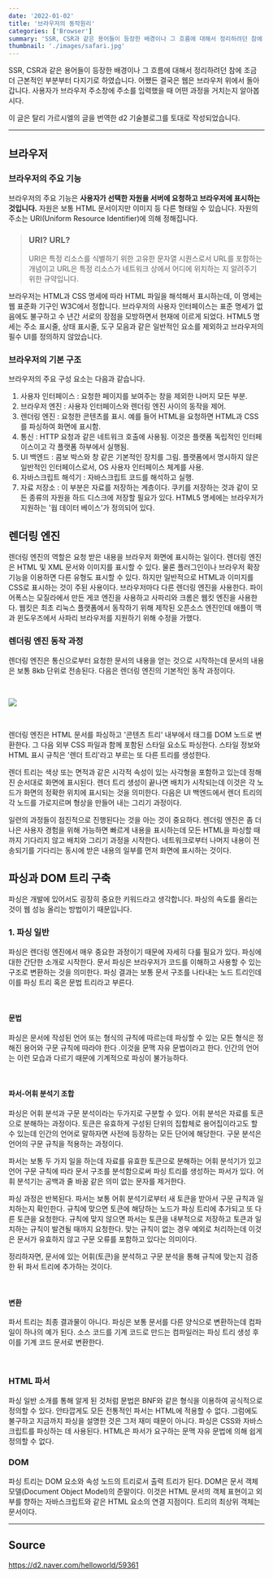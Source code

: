 ```yaml
---
date: '2022-01-02'
title: '브라우저의 동작원리'
categories: ['Browser']
summary: 'SSR, CSR과 같은 용어들이 등장한 배경이나 그 흐름에 대해서 정리하려던 참에 조금 더 근본적인 부분부터 다지기로 하였습니다. 어쨌든 결국은 웹은 브라우저 위에서 돌아갑니다. 사용자가 브라우저 주소창에 도네인 주소를 입력했을 때 어떤 과정을 거치는지 알아봅시다. 이 글은 탈리 가르시엘의 글을 번역한 d2 기술블로그를 토대로 작성되었습니다.'
thumbnail: './images/safari.jpg'
---
```


SSR, CSR과 같은 용어들이 등장한 배경이나 그 흐름에 대해서 정리하려던 참에 조금 더 근본적인 부분부터 다지기로 하였습니다. 어쨌든 결국은 웹은 브라우저 위에서 돌아갑니다. 사용자가 브라우저 주소창에 주소를 입력했을 때 어떤 과정을 거치는지 알아봅시다.

이 글은 탈리 가르시엘의 글을 번역한 d2 기술블로그를 토대로 작성되었습니다.

<hr />

## 브라우저

### 브라우저의 주요 기능

브라우저의 주요 기능은 **사용자가 선택한 자원을 서버에 요청하고 브라우저에 표시하는 것입니다.** 자원은 보통 HTML 문서이지만 이미지 등 다른 형태일 수 있습니다. 자원의 주소는 URI(Uniform Resource Identifier)에 의해 정해집니다.

> ### URI? URL?
>
> URI은 특정 리소스를 식별하기 위한 고유한 문자열 시퀀스로서 URL를 포함하는 개념이고 URL은 특정 리소스가 네트워크 상에서 어디에 위치하는 지 알려주기 위한 규약입니다.

브라우저는 HTML과 CSS 명세에 따라 HTML 파일을 해석해서 표시하는데, 이 명세는 웹 표준화 기구인 W3C에서 정합니다. 브라우저의 사용자 인터페이스는 표준 명세가 없음에도 불구하고 수 년간 서로의 장점을 모방하면서 현재에 이르게 되었다. HTML5 명세는 주소 표시줄, 상태 표시줄, 도구 모음과 같은 일반적인 요소를 제외하고 브라우저의 필수 UI를 정의하지 않았습니다.

### 브라우저의 기본 구조

브라우저의 주요 구성 요소는 다음과 같습니다.

1. 사용자 인터페이스 : 요청한 페이지를 보여주는 창을 제외한 나머지 모든 부분.
2. 브라우저 엔진 : 사용자 인터페이스와 렌더링 엔진 사이의 동작을 제어.
3. 렌더링 엔진 : 요청한 콘텐츠를 표시. 예를 들어 HTML을 요청하면 HTML과 CSS를 파싱하여 화면에 표시함.
4. 통신 : HTTP 요청과 같은 네트워크 호출에 사용됨. 이것은 플랫폼 독립적인 인터페이스이고 각 플랫폼 하부에서 실행됨.
5. UI 백엔드 : 콤보 박스와 창 같은 기본적인 장치를 그림. 플랫폼에서 명시하지 않은 일반적인 인터페이스로서, OS 사용자 인터페이스 체계를 사용.
6. 자바스크립트 해석기 : 자바스크립트 코드를 해석하고 실행.
7. 자료 저장소 : 이 부분은 자료를 저장하는 계층이다. 쿠키를 저장하는 것과 같이 모든 종류의 자원을 하드 디스크에 저장할 필요가 있다. HTML5 명세에는 브라우저가 지원하는 '웝 데이터 베이스'가 정의되어 있다.

## 렌더링 엔진

렌더링 엔진의 역할은 요청 받은 내용을 브라우저 화면에 표시하는 일이다. 렌더링 엔진은 HTML 및 XML 문서와 이미지를 표시할 수 있다. 물론 플러그인이나 브라우저 확장 기능을 이용하면 다른 유형도 표시할 수 있다. 하지만 일반적으로 HTML과 이미지를 CSS로 표시하는 것이 주된 사용이다. 브라우저마다 다른 렌더링 엔진을 사용한다. 파이어폭스는 모질라에서 만든 게코 엔진을 사용하고 사파리와 크롬은 웹킷 엔진을 사용한다. 웹킷은 최초 리눅스 플랫폼에서 동작하기 위해 제작된 오픈소스 엔진인데 애플이 맥과 윈도우즈에서 사파리 브라우저를 지원하기 위해 수정을 가했다.

### 렌더링 엔진 동작 과정

렌더링 엔진은 통신으로부터 요청한 문서의 내용을 얻는 것으로 시작하는데 문서의 내용은
보통 8kb 단위로 전송된다. 다음은 렌더링 엔진의 기본적인 동작 과정이다.

<br />

![](./images/render.png)

<br />

렌더링 엔진은 HTML 문서를 파싱하고 '콘텐츠 트리' 내부에서 태그를 DOM 노드로 변환한다. 그 다음 외부 CSS 파일과 함께 포함된 스타일 요소도 파싱한다. 스타일 정보와 HTML 표시 규칙은 '렌더 트리'라고 부르는 또 다른 트리를 생성한다.

렌더 트리는 색상 또는 면적과 같은 시각적 속성이 있는 사각형을 포함하고 있는데 정해진 순서대로 화면에 표시된다. 렌더 트리 생성이 끝나면 배치가 시작되는데 이것은 각 노드가 화면의 정확한 위치에 표시되는 것을 의미한다. 다음은 UI 백엔드에서 렌더 트리의 각 노드를 가로지르며 형상을 만들어 내는 그리기 과정이다.

일련의 과정들이 점진적으로 진행된다는 것을 아는 것이 중요하다. 렌더링 엔진은 좀 더 나은 사용자 경험을 위해 가능하면 빠르게 내용을 표시하는데 모든 HTML을 파싱할 때까지 기다리지 않고 배치와 그리기 과정을 시작한다. 네트워크로부터 나머지 내용이 전송되기를 기다리는 동시에 받은 내용의 일부를 먼저 화면에 표시하는 것이다.

## 파싱과 DOM 트리 구축

파싱은 개발에 있어서도 굉장히 중요한 키워드라고 생각합니다. 파싱의 속도를 올리는 것이 웹 성능 올리는 방법이기 때문입니다.

### 1. 파싱 일반

파싱은 렌더링 엔진에서 매우 중요한 과정이기 때문에 자세히 다룰 필요가 있다. 파싱에 대한 간단한 소개로 시작한다. 문서 파싱은 브라우저가 코드를 이해하고 사용할 수 있는 구조로 변환하는 것을 의미한다. 파싱 결과는 보통 문서 구조를 나타내는 노드 트리인데 이를 파싱 트리 혹은 문법 트리라고 부른다.

<br />

#### 문법

파싱은 문서에 작성된 언어 또는 형식의 규칙에 따르는데 파싱할 수 있는 모든 형식은 정해진 용어와 구문 규칙에 따라야 한다 .이것을 문맥 자유 문법이라고 한다. 인간의 언어는 이런 모습과 다르기 때문에 기계적으로 파싱이 불가능하다.

<br />

#### 파서-어휘 분석기 조합

파싱은 어휘 분석과 구문 분석이라는 두가지로 구분할 수 있다. 어휘 분석은 자료를 토큰으로 분해하는 과정이다. 토큰은 유효하게 구성된 단위의 집합체로 용어집이라고도 할 수 있는데 인간의 언어로 말하자면 사전에 등장하는 모든 단어에 해당한다. 구문 분석은 언어의 구문 규칙을 적용하는 과정이다.

파서는 보통 두 가지 일을 하는데 자료를 유효한 토큰으로 분해하는 어휘 분석기가 있고 언어 구문 규칙에 따라 문서 구조를 분석함으로써 파싱 트리를 생성하는 파서가 있다. 어휘 분석기는 공백과 줄 바꿈 같은 의미 없는 문자를 제거한다.

파싱 과정은 반복된다. 파서는 보통 어휘 분석기로부터 새 토큰을 받아서 구문 규칙과 일치하는지 확인한다. 규칙에 맞으면 토큰에 해당하는 노드가 파싱 트리에 추가되고 또 다른 토큰을 요청한다. 규칙에 맞지 않으면 파서는 토큰을 내부적으로 저장하고 토큰과 일치하는 규칙이 발견될 때까지 요청한다. 맞는 규칙이 없는 경우 예외로 처리하는데 이것은 문서가 유효하지 않고 구문 오류를 포함하고 있다는 의미이다.

정리하자면, 문서에 있는 어휘(토큰)을 분석하고 구문 분석을 통해 규칙에 맞는지 검증한 뒤 파서 트리에 추가하는 것이다.

<br />

#### 변환

파서 트리는 최종 결과물이 아니다. 파싱은 보통 문서를 다른 양식으로 변환하는데 컴파일이 하나의 예가 된다. 소스 코드를 기계 코드로 만드는 컴파일러는 파싱 트리 생성 후 이를 기계 코드 문서로 변환한다.

<br />

### HTML 파서

파싱 일반 소개를 통해 알게 된 것처럼 문법은 BNF와 같은 형식을 이용하여 공식적으로 정의할 수 있다. 안타깝게도 모든 전통적인 파서는 HTML에 적용할 수 없다. 그럼에도 불구하고 지금까지 파싱을 설명한 것은 그저 재미 때문이 아니다. 파싱은 CSS와 자바스크립트를 파싱하는 데 사용된다. HTML은 파서가 요구하는 문맥 자유 문법에 의해 쉽게 정의할 수 없다.

### DOM

파싱 트리는 DOM 요소와 속성 노드의 트리로서 출력 트리가 된다. DOM은 문서 객체 모델(Document Object Model)의 준말이다. 이것은 HTML 문서의 객체 표현이고 외부를 향하는 자바스크립트와 같은 HTML 요소의 연결 지점이다. 트리의 최상위 객체는 문서이다.

<hr />

## Source

https://d2.naver.com/helloworld/59361
